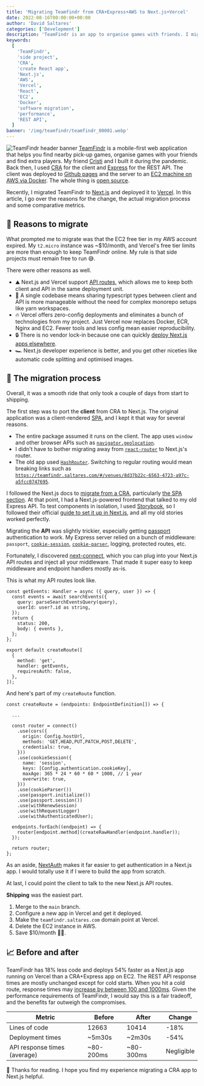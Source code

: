```yaml
---
title: 'Migrating Teamfindr from CRA+Express+AWS to Next.js+Vercel'
date: 2022-08-16T00:00:00+00:00
author: 'David Saltares'
categories: ['Development']
description: 'TeamFindr is an app to organise games with friends. I migrated it from a CRA to a Next.js app. In this post, I cover why, the process and some resulting metrics.'
keywords:
  [
    'TeamFindr',
    'side project',
    'CRA',
    'create React app',
    'Next.js',
    'AWS',
    'Vercel',
    'React',
    'EC2',
    'Docker',
    'software migration',
    'performance',
    'REST API',
  ]
banner: '/img/teamfindr/teamfindr_00001.webp'
---
```


![TeamFindr header banner](/img/teamfindr/teamfindr_00001.webp)
[TeamFindr](https://teamfindr.saltares.com/) is a mobile-first web application that helps you find nearby pick-up games, organise games with your friends and find extra players. My friend [Cristi](https://www.linkedin.com/in/cristian-iordan-26b1abb7/) and I built it during the pandemic. Back then, I used [CRA](https://create-react-app.dev/) for the client and [Express](https://expressjs.com/) for the REST API. The client was deployed to [Github pages](https://create-react-app.dev/docs/deployment/#github-pages) and the server to an [EC2 machine on AWS via Docker](https://github.com/dsaltares/teamfindr/blob/784c972d5e2bd1e7cd3d213c462d8a1cc0839485/.github/workflows/lint_test_and_deploy.yaml#L75-L108). The whole thing is [open source](https://github.com/dsaltares/teamfindr).

Recently, I migrated TeamFindr to [Next.js](https://nextjs.org/) and deployed it to [Vercel](https://vercel.com/). In this article, I go over the reasons for the change, the actual migration process and some comparative metrics.

## 🤔 Reasons to migrate

What prompted me to migrate was that the EC2 free tier in my AWS account expired. My `t2.micro` instance was ~$10/month, and Vercel's free tier limits are more than enough to keep TeamFindr online. My rule is that side projects must remain free to run 😅.

There were other reasons as well.

- ⛰️ Next.js and Vercel support [API routes](https://nextjs.org/docs/api-routes/introduction), which allows me to keep both client and API in the same deployment unit.
- 🎉 A single codebase means sharing typescript types between client and API is more manageable without the need for complex monorepo setups like yarn workspaces.
- 🔥 Vercel offers zero-config deployments and eliminates a bunch of technologies from my project. Just Vercel now replaces Docker, ECR, Nginx and EC2. Fewer tools and less config mean easier reproducibility.
- 🔒 There is no vendor lock-in because one can quickly [deploy Next.js apps elsewhere](https://blog.logrocket.com/deploying-nextjs-aws-serverless-next-js/#features).
- 🏎️ Next.js developer experience is better, and you get other niceties like automatic code splitting and optimised images.

## 🦜 The migration process

Overall, it was a smooth ride that only took a couple of days from start to shipping.

The first step was to port the **client** from CRA to Next.js. The original application was a client-rendered [SPA](https://developer.mozilla.org/en-US/docs/Glossary/SPA), and I kept it that way for several reasons.

- The entire package assumed it runs on the client. The app uses `window` and other browser APIs such as [`navigator.geolocation`](https://developer.mozilla.org/en-US/docs/Web/API/Geolocation_API).
- I didn't have to bother migrating away from [`react-router`](https://reactrouter.com/) to Next.js's router.
- The old app used [`HashRouter`](https://v5.reactrouter.com/web/api/HashRouter). Switching to regular routing would mean breaking links such as [`https://teamfindr.saltares.com/#/venues/8d37b22c-6563-4723-a97c-a5fcc0747695`](https://teamfindr.saltares.com/#/venues/8d37b22c-6563-4723-a97c-a5fcc0747695).

I followed the Next.js docs to [migrate from a CRA](https://nextjs.org/docs/migrating/from-create-react-app), particularly [the SPA section](https://nextjs.org/docs/migrating/from-create-react-app#single-page-app-spa). At that point, I had a Next.js-powered frontend that talked to my old Express API. To test components in isolation, I used [Storybook](https://storybook.js.org/), so I followed their official [guide to set it up in Next.js](https://storybook.js.org/blog/get-started-with-storybook-and-next-js/), and all my old stories worked perfectly.

Migrating the **API** was slightly trickier, especially getting [passport](https://www.passportjs.org/) authentication to work. My Express server relied on a bunch of middleware: `passport`, [`cookie-session`](https://www.npmjs.com/package/cookie-session), [`cookie-parser`](https://www.npmjs.com/package/cookie-parser), logging, protected routes, etc.

Fortunately, I discovered [next-connect](https://www.npmjs.com/package/next-connect), which you can plug into your Next.js API routes and inject all your middleware. That made it super easy to keep middleware and endpoint handlers mostly as-is.

This is what my API routes look like.

```tsx
const getEvents: Handler = async ({ query, user }) => {
  const events = await searchEvents({
    query: parseSearchEventsQuery(query),
    userId: user?.id as string,
  });
  return {
    status: 200,
    body: { events },
  };
};

export default createRoute([
  {
    method: 'get',
    handler: getEvents,
    requiresAuth: false,
  },
]);
```

And here's part of my `createRoute` function.

```tsx
const createRoute = (endpoints: EndpointDefinition[]) => {

  ...

  const router = connect()
    .use(cors({
      origin: Config.hostUrl,
      methods: 'GET,HEAD,PUT,PATCH,POST,DELETE',
      credentials: true,
    }))
    .use(cookieSession({
      name: 'session',
      keys: [Config.authentication.cookieKey],
      maxAge: 365 * 24 * 60 * 60 * 1000, // 1 year
      overwrite: true,
    }))
    .use(cookieParser())
    .use(passport.initialize())
    .use(passport.session())
    .use(withRenewSession)
    .use(withRequestLogger)
    .use(withAuthenticatedUser);

  endpoints.forEach((endpoint) => {
    router[endpoint.method](createRawHandler(endpoint.handler));
  });

  return router;
};
```

As an aside, [NextAuth](https://next-auth.js.org/) makes it far easier to get authentication in a Next.js app. I would totally use it if I were to build the app from scratch.

At last, I could point the client to talk to the new Next.js API routes.

**Shipping** was the easiest part.

1. Merge to the `main` branch.
2. Configure a new app in Vercel and get it deployed.
3. Make the `teamfindr.saltares.com` domain point at Vercel.
4. Delete the EC2 instance in AWS.
5. Save $10/month 🤑😅.

## 📈 Before and after

TeamFindr has 18% less code and deploys 54% faster as a Next.js app running on Vercel than a CRA+Express app on EC2. The REST API response times are mostly unchanged except for cold starts. When you hit a cold route, response times may [increase by between 100 and 1000ms](https://aws.amazon.com/blogs/compute/operating-lambda-performance-optimization-part-1/#:~:text=According%20to%20an%20analysis%20of,ms%20to%20over%201%20second.). Given the performance requirements of TeamFindr, I would say this is a fair tradeoff, and the benefits far outweigh the compromises.

| Metric                       | Before    | After     | Change     |
| ---------------------------- | --------- | --------- | ---------- |
| Lines of code                | 12663     | 10414     | -18%       |
| Deployment times             | ~5m30s    | ~2m30s    | -54%       |
| API response times (average) | ~80-200ms | ~80-300ms | Negligible |

🙌 Thanks for reading. I hope you find my experience migrating a CRA app to Next.js helpful.
